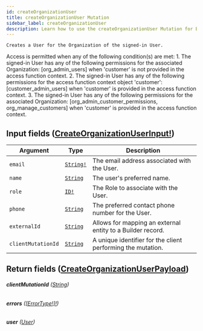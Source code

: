 ```yaml
---
id: createOrganizationUser
title: createOrganizationUser Mutation
sidebar_label: createOrganizationUser
description: Learn how to use the createOrganizationUser Mutation for Builder's API.
---
```


    Creates a User for the Organization of the signed-in User.

Access is permitted when any of the following condition(s) are met: 1. The signed-in User has any of the following permissions for the associated Organization: [org_admin_users] when 'customer' is not provided in the access function context. 2. The signed-in User has any of the following permissions for the access function context object 'customer': [customer_admin_users] when 'customer' is provided in the access function context. 3. The signed-in User has any of the following permissions for the associated Organization: [org_admin_customer_permissions, org_manage_customers] when 'customer' is provided in the access function context.

## Input fields ([CreateOrganizationUserInput!](/self-managed/composer/builder/api/schema/input_object/CreateOrganizationUserInput.mdx))

| Argument           | Type                                      | Description                                                  |
| ------------------ | ----------------------------------------- | ------------------------------------------------------------ |
| `email`            | [`String!`](/self-managed/composer/builder/api/schema/scalar/String.mdx) | The email address associated with the User.                  |
| `name`             | [`String`](/self-managed/composer/builder/api/schema/scalar/String.mdx)  | The user's preferred name.                                   |
| `role`             | [`ID!`](/self-managed/composer/builder/api/schema/scalar/ID.mdx)         | The Role to associate with the User.                         |
| `phone`            | [`String`](/self-managed/composer/builder/api/schema/scalar/String.mdx)  | The preferred contact phone number for the User.             |
| `externalId`       | [`String`](/self-managed/composer/builder/api/schema/scalar/String.mdx)  | Allows for mapping an external entity to a Builder record. |
| `clientMutationId` | [`String`](/self-managed/composer/builder/api/schema/scalar/String.mdx)  | A unique identifier for the client performing the mutation.  |

## Return fields ([CreateOrganizationUserPayload](/self-managed/composer/builder/api/schema/object/CreateOrganizationUserPayload.mdx))

###### <b>clientMutationId</b> ([String](/self-managed/composer/builder/api/schema/scalar/String.mdx))

###### <b>errors</b> ([[ErrorType!]!](/self-managed/composer/builder/api/schema/object/ErrorType.mdx))

###### <b>user</b> ([User](/self-managed/composer/builder/api/schema/object/User.mdx))
